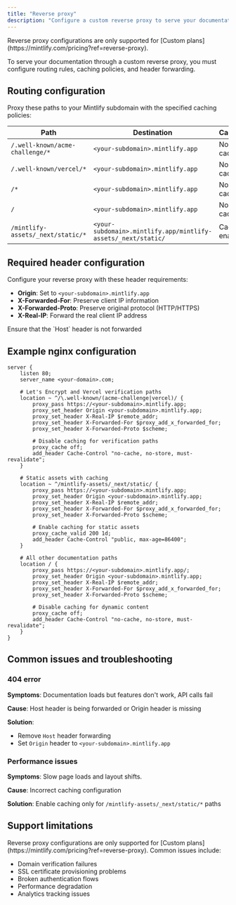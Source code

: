 ```yaml
---
title: "Reverse proxy"
description: "Configure a custom reverse proxy to serve your documentation"
---
```


<Note>
  Reverse proxy configurations are only supported for [Custom plans](https://mintlify.com/pricing?ref=reverse-proxy).
</Note>

To serve your documentation through a custom reverse proxy, you must configure routing rules, caching policies, and header forwarding.

## Routing configuration

Proxy these paths to your Mintlify subdomain with the specified caching policies:

| Path | Destination | Caching |
|------|-------------|---------|
| `/.well-known/acme-challenge/*` | `<your-subdomain>.mintlify.app` | No cache |
| `/.well-known/vercel/*` | `<your-subdomain>.mintlify.app` | No cache |
| `/*` | `<your-subdomain>.mintlify.app` | No cache |
| `/` | `<your-subdomain>.mintlify.app` | No cache |
| `/mintlify-assets/_next/static/*` | `<your-subdomain>.mintlify.app/mintlify-assets/_next/static/` | Cache enabled |

## Required header configuration

Configure your reverse proxy with these header requirements:

- **Origin**: Set to `<your-subdomain>.mintlify.app`
- **X-Forwarded-For**: Preserve client IP information
- **X-Forwarded-Proto**: Preserve original protocol (HTTP/HTTPS)
- **X-Real-IP**: Forward the real client IP address

<Warning>
  Ensure that the `Host` header is not forwarded
</Warning>

## Example nginx configuration

```nginx
server {
    listen 80;
    server_name <your-domain>.com;
    
    # Let's Encrypt and Vercel verification paths
    location ~ ^/\.well-known/(acme-challenge|vercel)/ {
        proxy_pass https://<your-subdomain>.mintlify.app;
        proxy_set_header Origin <your-subdomain>.mintlify.app;
        proxy_set_header X-Real-IP $remote_addr;
        proxy_set_header X-Forwarded-For $proxy_add_x_forwarded_for;
        proxy_set_header X-Forwarded-Proto $scheme;
        
        # Disable caching for verification paths
        proxy_cache off;
        add_header Cache-Control "no-cache, no-store, must-revalidate";
    }
    
    # Static assets with caching
    location ~ ^/mintlify-assets/_next/static/ {
        proxy_pass https://<your-subdomain>.mintlify.app;
        proxy_set_header Origin <your-subdomain>.mintlify.app;
        proxy_set_header X-Real-IP $remote_addr;
        proxy_set_header X-Forwarded-For $proxy_add_x_forwarded_for;
        proxy_set_header X-Forwarded-Proto $scheme;
        
        # Enable caching for static assets
        proxy_cache_valid 200 1d;
        add_header Cache-Control "public, max-age=86400";
    }
    
    # All other documentation paths
    location / {
        proxy_pass https://<your-subdomain>.mintlify.app/;
        proxy_set_header Origin <your-subdomain>.mintlify.app;
        proxy_set_header X-Real-IP $remote_addr;
        proxy_set_header X-Forwarded-For $proxy_add_x_forwarded_for;
        proxy_set_header X-Forwarded-Proto $scheme;
        
        # Disable caching for dynamic content
        proxy_cache off;
        add_header Cache-Control "no-cache, no-store, must-revalidate";
    }
}
```

## Common issues and troubleshooting

### 404 error

**Symptoms**: Documentation loads but features don't work, API calls fail

**Cause**: Host header is being forwarded or Origin header is missing

**Solution**:

- Remove `Host` header forwarding
- Set `Origin` header to `<your-subdomain>.mintlify.app`

### Performance issues

**Symptoms**: Slow page loads and layout shifts.

**Cause**: Incorrect caching configuration

**Solution**: Enable caching only for `/mintlify-assets/_next/static/*` paths

## Support limitations

<Warning>
  Reverse proxy configurations are only supported for [Custom plans](https://mintlify.com/pricing?ref=reverse-proxy). Common issues include:

  - Domain verification failures
  - SSL certificate provisioning problems
  - Broken authentication flows
  - Performance degradation
  - Analytics tracking issues
</Warning>
